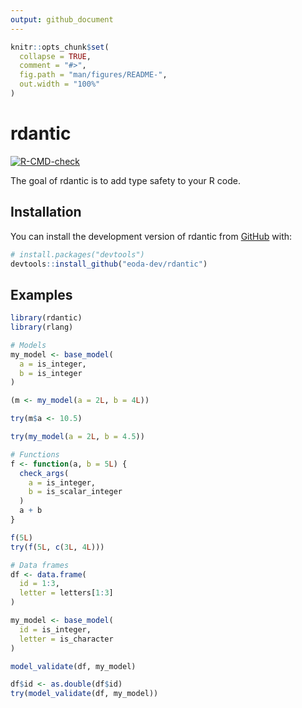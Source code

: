 ```yaml
---
output: github_document
---
```


<!-- README.md is generated from README.Rmd. Please edit that file -->

```r
knitr::opts_chunk$set(
  collapse = TRUE,
  comment = "#>",
  fig.path = "man/figures/README-",
  out.width = "100%"
)
```

# rdantic

<!-- badges: start -->
[![R-CMD-check](https://github.com/eoda-dev/rdantic/actions/workflows/R-CMD-check.yaml/badge.svg)](https://github.com/eoda-dev/rdantic/actions/workflows/R-CMD-check.yaml)
<!-- badges: end -->

The goal of rdantic is to add type safety to your R code.

## Installation

You can install the development version of rdantic from [GitHub](https://github.com/) with:

``` r
# install.packages("devtools")
devtools::install_github("eoda-dev/rdantic")
```

## Examples

```r
library(rdantic)
library(rlang)

# Models
my_model <- base_model(
  a = is_integer,
  b = is_integer
)

(m <- my_model(a = 2L, b = 4L))

try(m$a <- 10.5)

try(my_model(a = 2L, b = 4.5))

# Functions
f <- function(a, b = 5L) {
  check_args(
    a = is_integer,
    b = is_scalar_integer
  )
  a + b
}

f(5L)
try(f(5L, c(3L, 4L)))

# Data frames
df <- data.frame(
  id = 1:3,
  letter = letters[1:3]
)

my_model <- base_model(
  id = is_integer,
  letter = is_character
)

model_validate(df, my_model)

df$id <- as.double(df$id)
try(model_validate(df, my_model))
```
